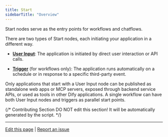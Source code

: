 ```yaml
---
title: Start
sidebarTitle: "Overview"
---
```


Start nodes serve as the entry points for workflows and chatflows.

There are two types of Start nodes, each initiating your application in a different way.

- **[User Input](/en/guides/workflow/node/user-input)**: The application is initiated by direct user interaction or API calls.

- **[Trigger](/en/guides/workflow/node/trigger)** (for workflows only): The application runs automatically on a schedule or in response to a specific third-party event.

<Note>
  Only applications that start with a User Input node can be published as standalone web apps or MCP servers, exposed through backend service APIs, or used as tools in other Dify applications.
</Note>

<Tip>
  A single workflow can have both User Input nodes and triggers as parallel start points.
</Tip>

{/*
Contributing Section
DO NOT edit this section!
It will be automatically generated by the script.
*/}

---

[Edit this page](https://github.com/langgenius/dify-docs/edit/main/en/guides/workflow/node/start.mdx) | [Report an issue](https://github.com/langgenius/dify-docs/issues/new?template=docs.yml)

